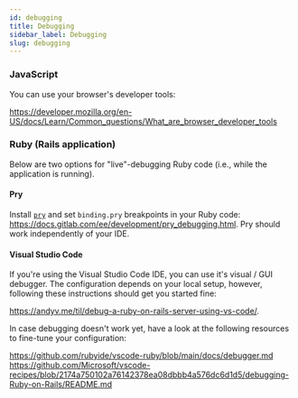 ```yaml
---
id: debugging
title: Debugging
sidebar_label: Debugging
slug: debugging
---
```


### JavaScript
You can use your browser's developer tools:

https://developer.mozilla.org/en-US/docs/Learn/Common_questions/What_are_browser_developer_tools

### Ruby (Rails application)
Below are two options for "live"-debugging Ruby code (i.e., while the application is running).

#### Pry
Install [`pry`](https://github.com/pry/pry) and set `binding.pry` breakpoints in your Ruby code:
https://docs.gitlab.com/ee/development/pry_debugging.html. Pry should work independently of your IDE.

#### Visual Studio Code
If you're using the Visual Studio Code IDE, you can use it's visual / GUI debugger.
The configuration depends on your local setup, however, following these instructions should get you started fine:

https://andyv.me/til/debug-a-ruby-on-rails-server-using-vs-code/.

In case debugging doesn't work yet, have a look at the following resources to fine-tune your configuration:

https://github.com/rubyide/vscode-ruby/blob/main/docs/debugger.md
https://github.com/Microsoft/vscode-recipes/blob/2174a750102a76142378ea08dbbb4a576dc6d1d5/debugging-Ruby-on-Rails/README.md

